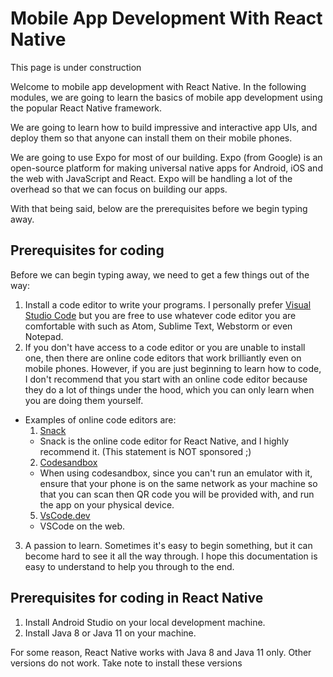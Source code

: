 
# Mobile App Development With React Native

<Callout type="info">This page is under construction</Callout>

Welcome to mobile app development with React Native. In the following modules, we are going to learn the basics of mobile app development using the popular React Native framework.

We are going to learn how to build impressive and interactive app UIs, and deploy them so that anyone can install them on their mobile phones.

We are going to use Expo for most of our building. Expo (from Google) is an open-source platform for making universal native apps for Android, iOS and the web with JavaScript and React. Expo will be handling a lot of the overhead so that we can focus on building our apps.

With that being said, below are the prerequisites before we begin typing away.

## Prerequisites for coding

Before we can begin typing away, we need to get a few things out of the way:

1. Install a code editor to write your programs. I personally prefer [Visual Studio Code](https://code.visualstudio.com) but you are free to use whatever code editor you are comfortable with such as Atom, Sublime Text, Webstorm or even Notepad.
2. If you don't have access to a code editor or you are unable to install one, then there are online code editors that work brilliantly even on mobile phones. However, if you are just beginning to learn how to code, I don't recommend that you start with an online code editor because they do a lot of things under the hood, which you can only learn when you are doing them yourself.

- Examples of online code editors are:
  1. [Snack](https://snack.expo.dev)
    - Snack is the online code editor for React Native, and I highly recommend it. (This statement is NOT sponsored ;)
  2. [Codesandbox](https://codesandbox.io)
    - When using codesandbox, since you can't run an emulator with it, ensure that your phone is on the same network as your machine so that you can scan then QR code you will be provided with, and run the app on your physical device.
  5. [VsCode.dev](https://vscode.dev)
    - VSCode on the web.

3. A passion to learn. Sometimes it's easy to begin something, but it can become hard to see it all the way through. I hope this documentation is easy to understand to help you through to the end.

## Prerequisites for coding in React Native
1. Install Android Studio on your local development machine.
2. Install Java 8 or Java 11 on your machine.

<Callout type="info">For some reason, React Native works with Java 8 and Java 11 only. Other versions do not work. Take note to install these versions</Callout>

